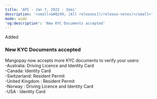 ```yaml
---
title: 'API - Jan 7, 2022 - Imai'  
description: '<small>&#8249; [All releases](/release-notes)</small>'  
mode: wide  
'og:description': 'New KYC Documents accepted'  
---
```

  
  <div class="pill pill-green rn-pill">Added</div> 
  
### New KYC Documents accepted  

Mangopay now accepts more KYC documents to verify your users:  
-Australia: Driving Licence and Identity Card  
-Canada: Identity Card  
-Switzerland: Resident Permit  
-United Kingdom : Resident Permit  
-Norway : Driving Licence and Identity Card  
-USA : Identity Card